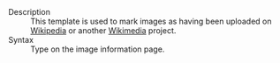 ;Description
:This template is used to mark images as having been uploaded on [[wikipedia:|Wikipedia]] or another [[wikimedia:|Wikimedia]] project.
;Syntax
:Type <code>{{t|From Wikimedia}}</code> on the image information page.

<includeonly>[[Category:Image wiki templates|{{PAGENAME}}]]</includeonly><noinclude>[[Category:Template documentation|{{PAGENAME}}]]</noinclude>